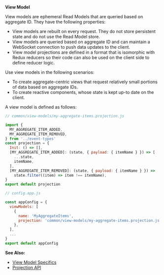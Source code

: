 
**View Model**

View models are ephemeral Read Models that are queried based on aggregate ID. They have the following properties:

- View models are rebuilt on every request. They do not store persistent state and do not use the Read Model store.
- View models are queried based on aggregate ID and can maintain a WebSocket connection to push data updates to the client.
- View model projections are defined in a format that is isomorphic with Redux reducers so their code can also be used on the client side to define reducer logic.

Use view models in the following scenarios:

- To create aggregate-centric views that request relatively small portions of data based on aggregate IDs.
- To create reactive components, whose state is kept up-to date on the client.

A view model is defined as follows:

<Tabs>
<TabItem value="projection" label="Projection" default>

```js
// common/view-models/my-aggregate-items.projection.js

import {
  MY_AGGREGATE_ITEM_ADDED,
  MY_AGGREGATE_ITEM_REMOVED,
} from '../event-types'
const projection = {
  Init: () => [],
  [MY_AGGREGATE_ITEM_ADDED]: (state, { payload: { itemName } }) => [
    ...state,
    itemName,
  ],
  [MY_AGGREGATE_ITEM_REMOVED]: (state, { payload: { itemName } }) =>
    state.filter((item) => item !== itemName),
}
export default projection
```

</TabItem>
<TabItem value="config" label="App Config">

```js
// config.app.js

const appConfig = {
  viewModels: [
    {
      name: 'MyAggregateItems',
      projection: 'common/view-models/my-aggregate-items.projection.js',
    },
  ],
  ...
}
export default appConfig

```

</TabItem>
</Tabs>

**See Also:**

- [View Model Specifics](../../read-side.md#view-model-specifics)
- [Projection API](../../api/view-model/projection.md)
